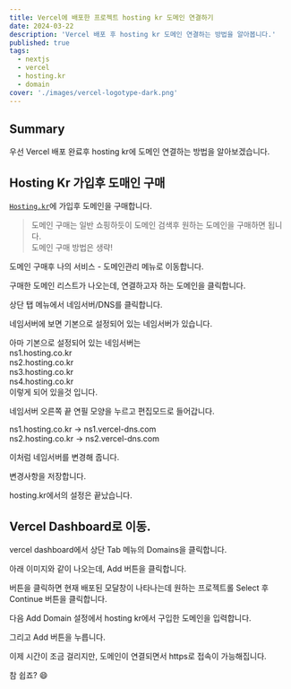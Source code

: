 ```yaml
---
title: Vercel에 배포한 프로젝트 hosting kr 도메인 연결하기
date: 2024-03-22
description: 'Vercel 배포 후 hosting kr 도메인 연결하는 방법을 알아봅니다.'
published: true
tags:
  - nextjs
  - vercel
  - hosting.kr
  - domain
cover: './images/vercel-logotype-dark.png'
---
```


## Summary

우선 Vercel 배포 완료후 hosting kr에 도메인 연결하는 방법을 알아보겠습니다.

## Hosting Kr 가입후 도매인 구매

[`Hosting.kr`](https://www.hosting.kr/)에 가입후 도메인을 구매합니다.

> 도메인 구매는 일반 쇼핑하듯이 도메인 검색후 원하는 도메인을 구매하면 됩니다.<br/>
> 도메인 구매 방법은 생략!

도메인 구매후 나의 서비스 - 도메인관리 메뉴로 이동합니다.

<MDXImage
  src="./images/domain-setting.png"
  title="구매한 도메인 리스트"
  width="500px"
/>

구매한 도메인 리스트가 나오는데, 연결하고자 하는 도메인을 클릭합니다.

상단 탭 메뉴에서 네임서버/DNS를 클릭합니다.

네임서버에 보면 기본으로 설정되어 있는 네임서버가 있습니다.

아마 기본으로 설정되어 있는 네임서버는<br/>
ns1.hosting.co.kr<br/>
ns2.hosting.co.kr<br/>
ns3.hosting.co.kr<br/>
ns4.hosting.co.kr<br/>
이렇게 되어 있을것 입니다.

네임서버 오른쪽 끝 연필 모양을 누르고 편집모드로 들어갑니다.

ns1.hosting.co.kr -> ns1.vercel-dns.com<br/>
ns2.hosting.co.kr -> ns2.vercel-dns.com

이처럼 네임서버를 변경해 줍니다.

변경사항을 저장합니다.

hosting.kr에서의 설정은 끝났습니다.

## Vercel Dashboard로 이동.

vercel dashboard에서 상단 Tab 메뉴의 Domains을 클릭합니다.

아래 이미지와 같이 나오는데, Add 버튼을 클릭합니다.

<MDXImage src="./images/vercel-dashboard.png" title="Vercel Dashboard" />

버튼을 클릭하면 현재 배포된 모달창이 나타나는데 원하는 프로젝트롤 Select 후 Continue 버튼을 클릭합니다.

<MDXImage src="./images/add-domain1.png" title="Add Domain" />

다음 Add Domain 설정에서 hosting kr에서 구입한 도메인을 입력합니다.

<MDXImage src="./images/add-domain2.png" title="Add Domain" />

그리고 Add 버튼을 누릅니다.

이제 시간이 조금 걸리지만, 도메인이 연결되면서 https로 접속이 가능해집니다.

참 쉽죠? 😄
